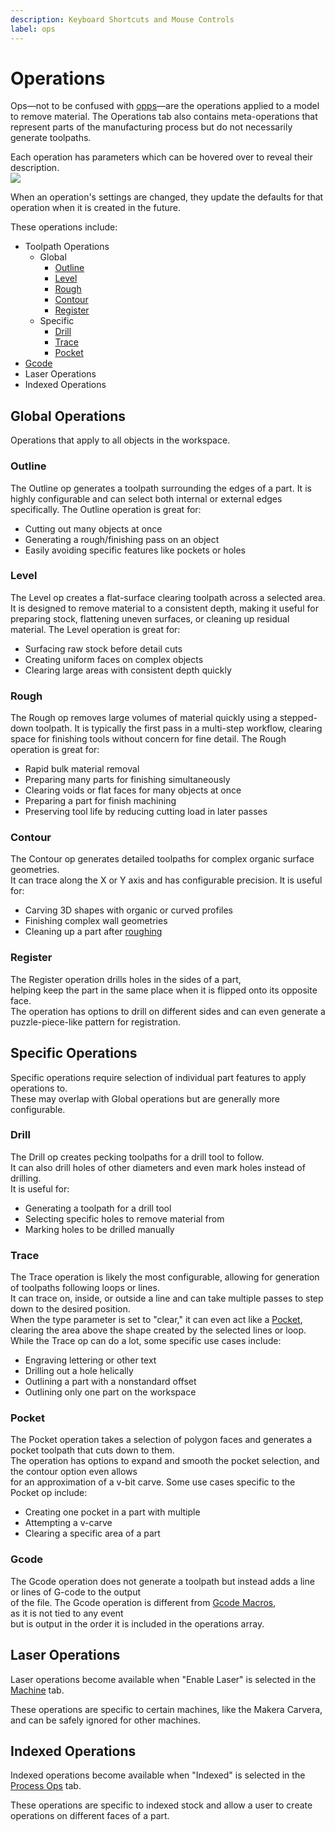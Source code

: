 ```yaml
---
description: Keyboard Shortcuts and Mouse Controls
label: ops
---
```


# Operations

Ops—not to be confused with [opps](https://knowyourmeme.com/memes/opp-opps)—are the operations
applied to a model to remove material. The Operations tab also contains meta-operations
that represent parts of the manufacturing process but do not necessarily generate toolpaths.

Each operation has parameters which can be hovered over to reveal their description.  
![](/img/CAM/paramDetails.png)

When an operation's settings are changed, they update the defaults for that operation
when it is created in the future.

These operations include:

- Toolpath Operations
  - Global
    - [Outline](#outline)
    - [Level](#level)
    - [Rough](#rough)
    - [Contour](#contour)
    - [Register](#register)
  - Specific
    - [Drill](#drill)
    - [Trace](#trace)
    - [Pocket](#pocket)
- [Gcode](#gcode)
- Laser Operations
- Indexed Operations

## Global Operations

Operations that apply to all objects in the workspace.

### Outline

<ImageCarousel base="/img/CAM/example/outline/" images="outline" />

The Outline op generates a toolpath surrounding the edges of a part. It is highly configurable and can select both internal or external edges specifically. The Outline operation is great for:

- Cutting out many objects at once  
- Generating a rough/finishing pass on an object  
- Easily avoiding specific features like pockets or holes

### Level

<ImageCarousel base="/img/CAM/example/level/" images="level" />

The Level op creates a flat-surface clearing toolpath across a selected area. It is designed to remove material to a consistent depth, making it useful for preparing stock, flattening uneven surfaces, or cleaning up residual material. The Level operation is great for:

- Surfacing raw stock before detail cuts  
- Creating uniform faces on complex objects  
- Clearing large areas with consistent depth quickly

### Rough

<ImageCarousel base="/img/CAM/example/rough/" images="rough" />

The Rough op removes large volumes of material quickly using a stepped-down toolpath. It is typically the first pass in a multi-step workflow, clearing space for finishing tools without concern for fine detail. The Rough operation is great for:

- Rapid bulk material removal  
- Preparing many parts for finishing simultaneously  
- Clearing voids or flat faces for many objects at once  
- Preparing a part for finish machining  
- Preserving tool life by reducing cutting load in later passes

### Contour

<ImageCarousel base="/img/CAM/example/contour/" images="contour" />

The Contour op generates detailed toolpaths for complex organic surface geometries.  
It can trace along the X or Y axis and has configurable precision. It is useful for:

- Carving 3D shapes with organic or curved profiles  
- Finishing complex wall geometries  
- Cleaning up a part after [roughing](#rough)

### Register

<ImageCarousel base="/img/CAM/example/register/" images="register" />

The Register operation drills holes in the sides of a part,  
helping keep the part in the same place when it is flipped onto its opposite face.  
The operation has options to drill on different sides and can even generate a puzzle-piece-like pattern for registration.

## Specific Operations

Specific operations require selection of individual part features to apply operations to.  
These may overlap with Global operations but are generally more configurable.

### Drill

<ImageCarousel base="/img/CAM/example/drill/" images="drill" />

The Drill op creates pecking toolpaths for a drill tool to follow.  
It can also drill holes of other diameters and even mark holes instead of drilling.  
It is useful for:

- Generating a toolpath for a drill tool  
- Selecting specific holes to remove material from  
- Marking holes to be drilled manually

### Trace

<ImageCarousel base="/img/CAM/example/trace/" images="trace" />

The Trace operation is likely the most configurable, allowing for generation of toolpaths following loops or lines.  
It can trace on, inside, or outside a line and can take multiple passes to step down to the desired position.  
When the type parameter is set to "clear," it can even act like a [Pocket](#pocket),  
clearing the area above the shape created by the selected lines or loop.  
While the Trace op can do a lot, some specific use cases include:

- Engraving lettering or other text  
- Drilling out a hole helically  
- Outlining a part with a nonstandard offset  
- Outlining only one part on the workspace

### Pocket

<ImageCarousel base="/img/CAM/example/pocket/" images="pocket" />

The Pocket operation takes a selection of polygon faces and generates a pocket toolpath that cuts down to them.  
The operation has options to expand and smooth the pocket selection, and the contour option even allows  
for an approximation of a v-bit carve. Some use cases specific to the Pocket op include:

- Creating one pocket in a part with multiple  
- Attempting a v-carve  
- Clearing a specific area of a part

### Gcode

<ImageCarousel base="/img/CAM/example/gcode/" images="gcode" />

The Gcode operation does not generate a toolpath but instead adds a line or lines of G-code to the output  
of the file. The Gcode operation is different from [Gcode Macros](/kiri-moto/gcode-macros),  
as it is not tied to any event  
but is output in the order it is included in the operations array.

## Laser Operations

Laser operations become available when "Enable Laser" is selected in the [Machine](/machine) tab.

These operations are specific to certain machines, like the Makera Carvera, and can be safely ignored for other machines.

## Indexed Operations

Indexed operations become available when "Indexed" is selected in the [Process Ops](/processOpts) tab.

These operations are specific to indexed stock and allow a user to create operations on different faces of a part.

